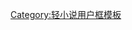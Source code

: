 {{userbox
| border-c = #1E90FF
| border-s = 2
| id       = {{lang|ja|[[审查制度|<span style="color:Gold;">検閲</span>]]<br>反対}}
| id-c     = #ffffff
| id-fc    = #FFD700
| id-s     = 
| info     = <div class="center">這個用戶是一名<br>'''[[圖書館戰爭|<span style="color:DarkGreen;">圖書隊隊員</span>]]'''。</div>
| info-c   = #1E90FF
| info-fc  = #FFFFFF
| info-s   = 11
}}
[[Category:喜歡圖書館戰爭的維基人|{{PAGENAME}}]]
<noinclude>[[Category:轻小说用户框模板]]</noinclude>